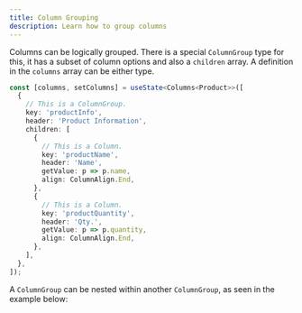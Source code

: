 ```yaml
---
title: Column Grouping
description: Learn how to group columns
---
```



Columns can be logically grouped. There is a special `ColumnGroup` type for this, it has a subset of column options and also a `children` array. A definition in the `columns` array can be either type.

```ts
const [columns, setColumns] = useState<Columns<Product>>([
  {
    // This is a ColumnGroup.
    key: 'productInfo',
    header: 'Product Information',
    children: [
      {
        // This is a Column.
        key: 'productName',
        header: 'Name',
        getValue: p => p.name,
        align: ColumnAlign.End,
      },
      {
        // This is a Column.
        key: 'productQuantity',
        header: 'Qty.',
        getValue: p => p.quantity,
        align: ColumnAlign.End,
      },
    ],
  },
]);
```

A `ColumnGroup` can be nested within another `ColumnGroup`, as seen in the example below:

<Showcase fileName="ColumnGrouping.tsx">
  <ColumnGrouping />
</Showcase>

